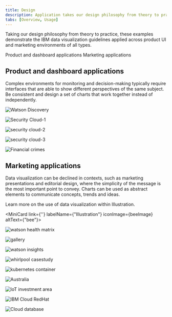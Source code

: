 ```yaml
---
title: Design
description: Application takes our design philosophy from theory to practice, as shown in these examples of the IBM Data Vis guidelines at work in the real world.
tabs: [Overview, Usage]
---
```






<PageDescription>

Taking our design philosophy from theory to practice, these examples demonstrate the IBM data visualization guidelines applied across product UI and marketing environments of all types.
</PageDescription>

<AnchorLinks>

  <AnchorLink>Product and dashboard applications</AnchorLink>
  <AnchorLink>Marketing applications</AnchorLink>
</AnchorLinks>

## Product and dashboard applications

Complex environments for monitoring and decision-making typically require interfaces that are able to show different perspectives of the same subject. Be consistent and design a set of charts that work together instead of independently.

<Row className="gallery-row-padding">

<Column colMd={4} colLg={8}>

![Watson Discovery](./images/Usage/product_and_dashboard/IBM_Watson_Discovery_Demo_ok.png)

</Column>
<Column colMd={2} colLg={4}>

![Security Cloud-1](./images/Usage/product_and_dashboard/IBM_Security_Cloud_Prototype_ok.png)

</Column>

</Row>
<Row className="gallery-row-padding">


<Column colMd={2} colLg={4}>

![security cloud-2](./images/Usage/product_and_dashboard/IBM_Security_Cloud_Prototype_2_ok.png)

</Column>
<Column colMd={4} colLg={8}>

![security cloud-3](./images/Usage/product_and_dashboard/IBM_Security_CloudPrototype_ok.png)

</Column>
</Row>

<Row className="gallery-row-padding">
<Column colMd={4} colLg={8} >

![Financial crimes](./images/Usage/product_and_dashboard/IBM_Financial_Crimes_ok.png)

</Column>
</Row>


## Marketing applications

<Row>
<Column colMd={5} colLg={8}>

Data visualization can be declined in contexts, such as marketing presentations and editorial design, where the simplicity of the message is the most important point to convey. Charts can be used as abstract elements to communicate concepts, trends and ideas.

</Column>
<Column colMd={2} colLg={3}  className="hide-mobile">

<div className="mini-card-container">

<p className="description">Learn more on the use of data visualization within Illustration.</p>

<MiniCard link={''} labelName={"Illustration"} iconImage={beeImage} altText={"bee"}></MiniCard>

</div>

</Column>
</Row>


<Row className="gallery-row-padding">
<Column colMd={2} colLg={4}>

![watson health matrix](./images/Usage/marketing_applications/IBM_Watson_Health_metrics_ok.png)

</Column>
<Column colMd={4} colLg={8}>

![gallery](./images/Usage/marketing_applications/gallery-37_ok.png)

</Column>
</Row>
<Row className="gallery-row-padding">
<Column colMd={2} colLg={4} offsetMd={2} offsetLg={4}>

![watson insights](./images/Usage/marketing_applications/watson_insights_ok.png)

</Column>
<Column colMd={2} colLg={4}>

![whirlpool casestudy](./images/Usage/marketing_applications/whirlpool_casestudy_ok.png)

</Column>
</Row>
<Row className="gallery-row-padding">
<Column colMd={4} colLg={8}>

![kubernetes container](./images/Usage/marketing_applications/kubernetes_container_ok.png)

</Column>
</Row>
<Row className="gallery-row-padding">
<Column colMd={2} colLg={4}>

![Australia](./images/Usage/marketing_applications/Australia_85_ok.png)

</Column>
<Column colMd={2} colLg={4}>

![IoT investment area](./images/Usage/marketing_applications/IoT_investment_area_ok.png)

</Column>
<Column colMd={2} colLg={4}>

![IBM Cloud RedHat](./images/Usage/marketing_applications/IBM_Cloud_RedHat_ok.png)

</Column>
</Row>
<Row className="gallery-row-padding">
<Column colMd={4} colLg={8}>

![Cloud database](./images/Usage/marketing_applications/Cloud_database_ok.png)

</Column>
</Row>
